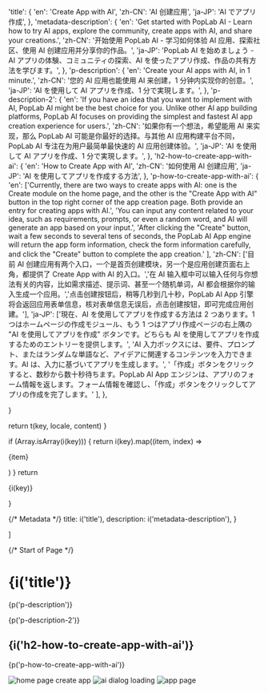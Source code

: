 

  'title': {
    'en': 'Create App with AI',
    'zh-CN': 'AI 创建应用',
    'ja-JP': 'AI でアプリ作成',
  },
   'metadata-description': {
    'en': 'Get started with PopLab AI - Learn how to try AI apps, explore the community, create apps with AI, and share your creations.',
    'zh-CN': '开始使用 PopLab AI - 学习如何体验 AI 应用、探索社区、使用 AI 创建应用并分享你的作品。',
    'ja-JP': 'PopLab AI を始めましょう - AI アプリの体験、コミュニティの探索、AI を使ったアプリ作成、作品の共有方法を学びます。',
  },
  'p-description': {
    'en': 'Create your AI apps with AI, in 1 minute.',
    'zh-CN': '您的 AI 应用也能使用 AI 来创建，1 分钟内实现你的创意。',
    'ja-JP': 'AI を使用して AI アプリを作成、1 分で実現します。',
  },
  'p-description-2': {
    'en': 'If you have an idea that you want to implement with AI, PopLab AI might be the best choice for you. Unlike other AI app building platforms, PopLab AI focuses on providing the simplest and fastest AI app creation experience for users.',
    'zh-CN': '如果你有一个想法，希望能用 AI 来实现，那么 PopLab AI 可能是你最好的选择。与其他 AI 应用构建平台不同，PopLab AI 专注在为用户最简单最快速的 AI 应用创建体验。',
    'ja-JP': 'AI を使用して AI アプリを作成、1 分で実現します。',
  },
  'h2-how-to-create-app-with-ai': {
    'en': 'How to Create App with AI',
    'zh-CN': '如何使用 AI 创建应用',
    'ja-JP': 'AI を使用してアプリを作成する方法',
  },
  'p-how-to-create-app-with-ai': {  
    'en': ['Currently, there are two ways to create apps with AI: one is the Create module on the home page, and the other is the "Create App with AI" button in the top right corner of the app creation page. Both provide an entry for creating apps with AI.',
      'You can input any content related to your idea, such as requirements, prompts, or even a random word, and AI will generate an app based on your input.',
      'After clicking the "Create" button, wait a few seconds to several tens of seconds, the PopLab AI App engine will return the app form information, check the form information carefully, and click the "Create" button to complete the app creation.'
    ],
    'zh-CN': ['目前 AI 创建应用有两个入口，一个是首页创建模块，另一个是应用创建页面右上角，都提供了 Create App with AI 的入口。','在 AI 输入框中可以输入任何与你想法有关的内容，比如需求描述、提示词、甚至一个随机单词，AI 都会根据你的输入生成一个应用。','点击创建按钮后，稍等几秒到几十秒，PopLab AI App 引擎将会返回应用表单信息，核对表单信息无误后，点击创建按钮，即可完成应用创建。'],
    'ja-JP': ['現在、AI を使用してアプリを作成する方法は 2 つあります。1 つはホームページの作成モジュール、もう 1 つはアプリ作成ページの右上隅の "AI を使用してアプリを作成" ボタンです。どちらも AI を使用してアプリを作成するためのエントリーを提供します。',
      'AI 入力ボックスには、要件、プロンプト、またはランダムな単語など、アイデアに関連するコンテンツを入力できます。AI は、入力に基づいてアプリを生成します。',
      '「作成」ボタンをクリックすると、数秒から数十秒待ちます。PopLab AI App エンジンは、アプリのフォーム情報を返します。フォーム情報を確認し、「作成」ボタンをクリックしてアプリの作成を完了します。'
    ],
  },
 
}

  return t(key, locale, content)
}

  if (Array.isArray(i(key))) {
    return i(key).map((item, index) => <p key={index}>{item}</p>)
  }
  return <p>{i(key)}</p>
}

{/* Metadata */}
  title: i('title'),
  description: i('metadata-description'),
}

]

{/* Start of Page */}

# {i('title')}
<div className="lead">
  {p('p-description')}
</div>

{p('p-description-2')}

## {i('h2-how-to-create-app-with-ai')}
{p('p-how-to-create-app-with-ai')}

![home page create app](/content/createappwithai/home-page-create-app.png)
![ai dialog loading](/content/createappwithai/ai-dialog-loading.png)
![app page](/content/createappwithai/app-page.png)
